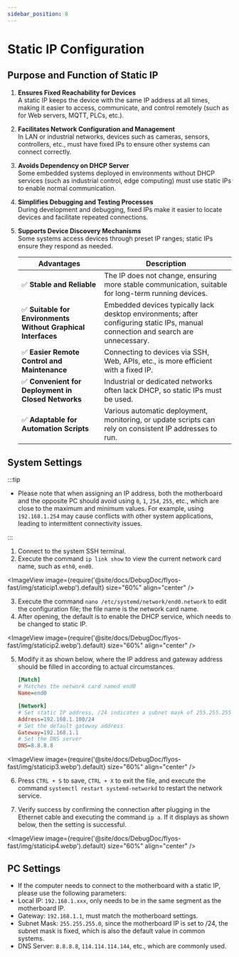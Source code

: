 ```yaml
---
sidebar_position: 8
---
```


# Static IP Configuration

## Purpose and Function of Static IP


1. **Ensures Fixed Reachability for Devices**  
   A static IP keeps the device with the same IP address at all times, making it easier to access, communicate, and control remotely (such as for Web servers, MQTT, PLCs, etc.).

2. **Facilitates Network Configuration and Management**  
   In LAN or industrial networks, devices such as cameras, sensors, controllers, etc., must have fixed IPs to ensure other systems can connect correctly.

3. **Avoids Dependency on DHCP Server**  
   Some embedded systems deployed in environments without DHCP services (such as industrial control, edge computing) must use static IPs to enable normal communication.

4. **Simplifies Debugging and Testing Processes**  
   During development and debugging, fixed IPs make it easier to locate devices and facilitate repeated connections.

5. **Supports Device Discovery Mechanisms**  
   Some systems access devices through preset IP ranges; static IPs ensure they respond as needed.

    | Advantages | Description |
    |------------|-------------|
    | ✅ **Stable and Reliable** | The IP does not change, ensuring more stable communication, suitable for long-term running devices. |
    | ✅ **Suitable for Environments Without Graphical Interfaces** | Embedded devices typically lack desktop environments; after configuring static IPs, manual connection and search are unnecessary. |
    | ✅ **Easier Remote Control and Maintenance** | Connecting to devices via SSH, Web, APIs, etc., is more efficient with a fixed IP. |
    | ✅ **Convenient for Deployment in Closed Networks** | Industrial or dedicated networks often lack DHCP, so static IPs must be used. |
    | ✅ **Adaptable for Automation Scripts** | Various automatic deployment, monitoring, or update scripts can rely on consistent IP addresses to run. |

## System Settings

:::tip

- Please note that when assigning an IP address, both the motherboard and the opposite PC should avoid using `0`, `1`, `254`, `255`, etc., which are close to the maximum and minimum values. For example, using `192.168.1.254` may cause conflicts with other system applications, leading to intermittent connectivity issues.

:::

1. Connect to the system SSH terminal.
2. Execute the command `ip link show` to view the current network card name, such as `eth0`, `end0`.

<ImageView image={require('@site/docs/DebugDoc/flyos-fast/img/staticip1.webp').default} size="60%" align="center" />

3. Execute the command `nano /etc/systemd/network/end0.network` to edit the configuration file; the file name is the network card name.
4. After opening, the default is to enable the DHCP service, which needs to be changed to static IP.

<ImageView image={require('@site/docs/DebugDoc/flyos-fast/img/staticip2.webp').default} size="60%" align="center" />

5. Modify it as shown below, where the IP address and gateway address should be filled in according to actual circumstances.

    ```ini
    [Match]
    # Matches the network card named end0
    Name=end0

    [Network]
    # Set static IP address, /24 indicates a subnet mask of 255.255.255.0
    Address=192.168.1.100/24
    # Set the default gateway address
    Gateway=192.168.1.1
    # Set the DNS server
    DNS=8.8.8.8
    ```

<ImageView image={require('@site/docs/DebugDoc/flyos-fast/img/staticip3.webp').default} size="60%" align="center" />

6. Press `CTRL + S` to save, `CTRL + X` to exit the file, and execute the command `systemctl restart systemd-networkd` to restart the network service.

7. Verify success by confirming the connection after plugging in the Ethernet cable and executing the command `ip a`. If it displays as shown below, then the setting is successful.

<ImageView image={require('@site/docs/DebugDoc/flyos-fast/img/staticip4.webp').default} size="60%" align="center" />

## PC Settings

- If the computer needs to connect to the motherboard with a static IP, please use the following parameters:
- Local IP: `192.168.1.xxx`, only needs to be in the same segment as the motherboard IP.
- Gateway: `192.168.1.1`, must match the motherboard settings.
- Subnet Mask: `255.255.255.0`, since the motherboard IP is set to /24, the subnet mask is fixed, which is also the default value in common systems.
- DNS Server: `8.8.8.8`, `114.114.114.144`, etc., which are commonly used.
